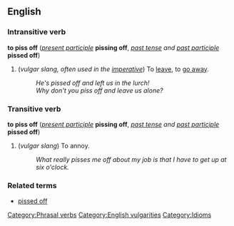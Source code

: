 ==English==
===Intransitive verb===
'''to piss off''' (''[[present participle]]'' '''pissing off''', ''[[past tense]] and [[past participle]]'' '''pissed off''')

#(''vulgar slang, often used in the [[imperative]]'') To [[leave]], to [[go away]].
#:''He's pissed off and left us in the lurch!''
#:''Why don't you piss off and leave us alone?''

===Transitive verb===
'''to piss off''' (''[[present participle]]'' '''pissing off''', ''[[past tense]] and [[past participle]]'' '''pissed off''')

#(''vulgar slang'') To annoy.
#:''What really pisses me off about my job is that I have to get up at six o'clock.''

===Related terms===
*[[pissed off]]

[[Category:Phrasal verbs]]
[[Category:English vulgarities]]
[[Category:Idioms]]